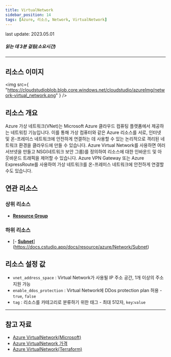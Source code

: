 ```yaml
---
title: VirtualNetwork
sidebar_position: 14
tags: [Azure, 리소스, Network, VirtualNetwork]
---
```


<span className="theme-doc-version-badge badge badge--secondary">
    last update: 2023.05.01
</span>

##### 읽는 데 3분 걸림(소요시간)

---

## 리소스 이미지

<img
    src={
        "https://cloudstudioblob.blob.core.windows.net/cloudstudio/azureImg/network-virtual_network.png"
    }
/>

## 리소스 개요

Azure 가상 네트워크(VNet)는 Microsoft Azure 클라우드 컴퓨팅 플랫폼에서 제공하는 네트워킹 기능입니다.
이를 통해 가상 컴퓨터와 같은 Azure 리소스를 서로, 인터넷 및 온-프레미스 네트워크에 안전하게 연결하는 데 사용할 수 있는 논리적으로 격리된 네트워크 환경을 클라우드에 만들 수 있습니다.
Azure Virtual Network를 사용하면 여러 서브넷을 만들고 NSG(네트워크 보안 그룹)를 정의하여 리소스에 대한 인바운드 및 아웃바운드 트래픽을 제어할 수 있습니다.
Azure VPN Gateway 또는 Azure ExpressRoute를 사용하여 가상 네트워크를 온-프레미스 네트워크에 안전하게 연결할 수도 있습니다.

## 연관 리소스

### 상위 리소스

-   [**Resource Group**](https://docs.cstudio.app/docs/resource/azure/Base/ResourceGroup)

### 하위 리소스

-   [- [**Subnet**](https://docs.cstudio.app/docs/resource/azure/Network/Subnet)](https://docs.cstudio.app/docs/resource/azure/Network/Subnet)

## 리소스 설정 값

-   `vnet_address_space` : Virtual Network가 사용될 IP 주소 공간, 1개 이상의 주소 지원 가능
-   `enable_ddos_protection` : Virtual Network에 DDos protection plan 허용 -`true`, `false`
-   `tag` : 리소스를 카테고리로 분류하기 위한 태그 - 최대 512자, `key`:`value`

---

## 참고 자료

-   [Azure VirtualNetwork(Microsoft)](https://learn.microsoft.com/ko-kr/azure/virtual-network/virtual-networks-overview)
-   [Azure VirtualNetwork 가격](https://azure.microsoft.com/en-us/pricing/details/virtual-network/)
-   [Azure VirtualNetwork(Terraform)](https://registry.terraform.io/providers/hashicorp/azurerm/latest/docs/resources/virtual_network)
